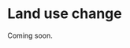 # Land use change {#sec-landusechange}

Coming soon.

<!-- Useful figure: -->
<!-- https://nca2023.globalchange.gov/all-figures/#6 -->
<!-- Exercise: calculate how much land is needed remove hard-to-abate emissions of XXXX PgC with afforestation -->
<!-- Wetland loss: Fluet-Chouinard -->